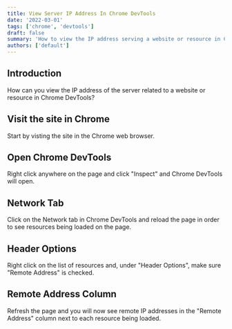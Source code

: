 ```yaml
---
title: View Server IP Address In Chrome DevTools
date: '2022-03-01'
tags: ['chrome', 'devtools']
draft: false
summary: 'How to view the IP address serving a website or resource in Chrome DevTools'
authors: ['default']
---
```


## Introduction

How can you view the IP address of the server related to a website or resource in Chrome DevTools?

## Visit the site in Chrome

Start by visting the site in the Chrome web browser.

## Open Chrome DevTools

Right click anywhere on the page and click "Inspect" and Chrome DevTools will open.

## Network Tab

Click on the Network tab in Chrome DevTools and reload the page in order to see resources being loaded on the page.

## Header Options

Right click on the list of resources and, under "Header Options", make sure "Remote Address" is checked.

## Remote Address Column

Refresh the page and you will now see remote IP addresses in the "Remote Address" column next to each resource being loaded.
